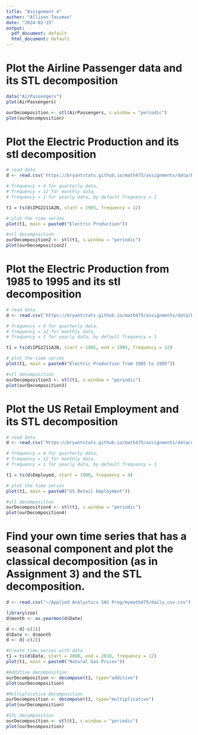 ```yaml
---
title: "Assignment 4"
author: "Allison Tessman"
date: "2024-02-15"
output:
  pdf_document: default
  html_document: default
---
```


# Plot the Airline Passenger data and its STL decomposition

```r
data("AirPassengers")
plot(AirPassengers)

ourDecomposition <- stl(AirPassengers, s.window = "periodic")
plot(ourDecomposition)
```

# Plot the Electric Production and its stl decomposition

```r
# read data
d <- read.csv('https://bryantstats.github.io/math475/assignments/data/Electric_Production.csv')

# frequency = 4 for quarterly data, 
# frequency = 12 for monthly data, 
# frequency = 1 for yearly data, by default frequency = 1

t1 = ts(d$IPG2211A2N, start = 1985, frequency = 12)

# plot the time series
plot(t1, main = paste0("Electric Production"))

#stl decomposition
ourDecomposition2 <- stl(t1, s.window = "periodic")
plot(ourDecomposition2)
```

# Plot the Electric Production from 1985 to 1995 and its stl decomposition

```r
# read data
d <- read.csv('https://bryantstats.github.io/math475/assignments/data/Electric_Production.csv')

# frequency = 4 for quarterly data, 
# frequency = 12 for monthly data, 
# frequency = 1 for yearly data, by default frequency = 1

t1 = ts(d$IPG2211A2N, start = 1985, end = 1995, frequency = 12)

# plot the time series
plot(t1, main = paste0("Electric Production from 1985 to 1995"))

#stl decomposition
ourDecomposition3 <- stl(t1, s.window = "periodic")
plot(ourDecomposition3)
```

# Plot the US Retail Employment and its STL decomposition

```r
# read data
d <- read.csv('https://bryantstats.github.io/math475/assignments/data/us_retail_employment.csv')

# frequency = 4 for quarterly data, 
# frequency = 12 for monthly data, 
# frequency = 1 for yearly data, by default frequency = 1

t1 = ts(d$Employed, start = 1990, frequency = 4)

# plot the time series
plot(t1, main = paste0("US Retail Employment"))

#stl decomposition
ourDecomposition4 <- stl(t1, s.window = "periodic")
plot(ourDecomposition4)
```

# Find your own time series that has a seasonal component and plot the classical decomposition (as in Assignment 3) and the STL decomposition.

```r
d <- read.csv("~/Applied Analystics SAS Prog/mymath475/daily_csv.csv")

library(zoo)
d$month <- as.yearmon(d$Date)

d <- d[-c(1)]
d$Date <- d$month
d <- d[-c(2)]

#Create time series with data
t1 = ts(d$Date, start = 2000, end = 2010, frequency = 12)
plot(t1, main = paste0("Natural Gas Prices"))

#Additive decomposition
ourDecomposition <- decompose(t1, type="additive")
plot(ourDecomposition)

#Multiplicative decomposition
ourDecomposition <- decompose(t1, type="multiplicative")
plot(ourDecomposition)

#STL decomposition
ourDecomposition <- stl(t1, s.window = "periodic")
plot(ourDecomposition)
```

